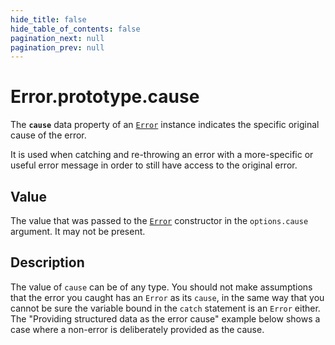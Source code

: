 ```yaml
---
hide_title: false
hide_table_of_contents: false
pagination_next: null
pagination_prev: null
---
```

# Error.prototype.cause

The **`cause`** data property of an [`Error`](../../../globals/Error/Error.mdx) instance indicates the specific original cause of the error.

It is used when catching and re-throwing an error with a more-specific or useful error message in order to still have access to the original error.

## Value

The value that was passed to the [`Error`](../Error.mdx) constructor in the `options.cause` argument. It may not be present.

## Description

The value of `cause` can be of any type. You should not make assumptions that the error you caught has an `Error` as its `cause`, in the same way that you cannot be sure the variable bound in the `catch` statement is an `Error` either. The "Providing structured data as the error cause" example below shows a case where a non-error is deliberately provided as the cause.
